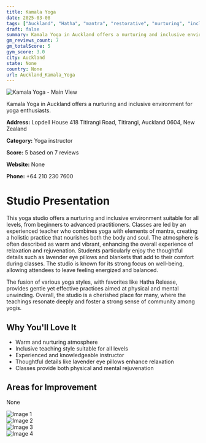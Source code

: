 ```yaml
---
title: Kamala Yoga
date: 2025-03-08
tags: ["Auckland", "Hatha", "mantra", "restorative", "nurturing", "inclusive", "Auckland"]  
draft: false
summary: Kamala Yoga in Auckland offers a nurturing and inclusive environment for yoga enthusiasts.
gm_reviews_count: 7
gm_totalScore: 5
gym_score: 3.0
city: Auckland
state: None
country: None
url: Auckland_Kamala_Yoga
---
```


<div className="aspect-[16/9] relative my-8">
  <img 
    src="https://lh5.googleusercontent.com/p/AF1QipNV0g69kPwgSD5iWhX7DHzdw168-1rCTCSe5uzm=w1920-h1080-k-no"
    alt="Kamala Yoga - Main View"
    className="object-cover absolute inset-0 w-full h-full rounded-lg"
  />
</div>

Kamala Yoga in Auckland offers a nurturing and inclusive environment for yoga enthusiasts.

**Address:** Lopdell House 418 Titirangi Road, Titirangi, Auckland 0604, New Zealand

**Category:** Yoga instructor

**Score:** 5 based on 7 reviews

**Website:** None

**Phone:** +64 210 230 7600

# Studio Presentation

This yoga studio offers a nurturing and inclusive environment suitable for all levels, from beginners to advanced practitioners. Classes are led by an experienced teacher who combines yoga with elements of mantra, creating a holistic practice that nourishes both the body and soul. The atmosphere is often described as warm and vibrant, enhancing the overall experience of relaxation and rejuvenation. Students particularly enjoy the thoughtful details such as lavender eye pillows and blankets that add to their comfort during classes. The studio is known for its strong focus on well-being, allowing attendees to leave feeling energized and balanced.

The fusion of various yoga styles, with favorites like Hatha Release, provides gentle yet effective practices aimed at physical and mental unwinding. Overall, the studio is a cherished place for many, where the teachings resonate deeply and foster a strong sense of community among yogis.

## Why You'll Love It

- Warm and nurturing atmosphere
- Inclusive teaching style suitable for all levels
- Experienced and knowledgeable instructor
- Thoughtful details like lavender eye pillows enhance relaxation
- Classes provide both physical and mental rejuvenation

## Areas for Improvement

None

<div className="grid grid-cols-1 xl:grid-cols-2 gap-4 my-8">
<div className="aspect-[4/3] relative"><img src="https://lh5.googleusercontent.com/p/AF1QipN8YsPpAQC3KowAo0_9IicUlqXdm9RPMv9UhG-Q=w1920-h1080-k-no" alt="Image 1" className="object-cover absolute inset-0 w-full h-full rounded-lg" /></div>
<div className="aspect-[4/3] relative"><img src="https://lh5.googleusercontent.com/p/AF1QipMQoqW1jpLWhlrl_Ns1f_g2BFAt7b5264VA3iJc=w1920-h1080-k-no" alt="Image 2" className="object-cover absolute inset-0 w-full h-full rounded-lg" /></div>
<div className="aspect-[4/3] relative"><img src="https://lh5.googleusercontent.com/p/AF1QipNVN5yBWINnoLFXPqyoGMl0_5bJyfHhqyYeognY=w1920-h1080-k-no" alt="Image 3" className="object-cover absolute inset-0 w-full h-full rounded-lg" /></div>
<div className="aspect-[4/3] relative"><img src="https://lh5.googleusercontent.com/p/AF1QipOD465rZIQXXJuF9zSgAgO3YRHiyy1k1hVqwccx=w1920-h1080-k-no" alt="Image 4" className="object-cover absolute inset-0 w-full h-full rounded-lg" /></div>
</div>